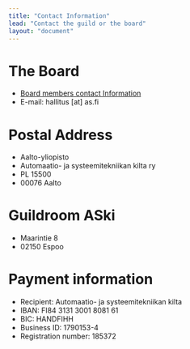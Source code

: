 ```yaml
---
title: "Contact Information"
lead: "Contact the guild or the board"
layout: "document"
---
```


# The Board

- <a target="_blank" href="/en/guild/board">Board members contact Information</a>
- E-mail: hallitus [at] as.fi

# Postal Address

- Aalto-yliopisto
- Automaatio- ja systeemitekniikan kilta ry
- PL 15500
- 00076 Aalto

# Guildroom ASki

- Maarintie 8
- 02150 Espoo

# Payment information

- Recipient: Automaatio- ja systeemitekniikan kilta
- IBAN: FI84 3131 3001 8081 61
- BIC: HANDFIHH
- Business ID: 1790153-4
- Registration number: 185372